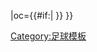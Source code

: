 {{fb team |t=维尔茨堡踢球者 |tan=维尔茨堡踢球者 |tc=GER |abb={{#if:{{{abb|}}}|WÜR}} |oc={{#if:{{{oc|}}}|{{{oc}}} }} }}<!--
--><noinclude>[[Category:足球模板]]</noinclude>